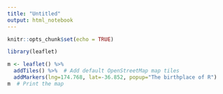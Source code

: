 ```yaml
---
title: "Untitled"
output: html_notebook
---
```


```r
knitr::opts_chunk$set(echo = TRUE)
```







```r
library(leaflet)

m <- leaflet() %>%
  addTiles() %>%  # Add default OpenStreetMap map tiles
  addMarkers(lng=174.768, lat=-36.852, popup="The birthplace of R")
m  # Print the map
```








